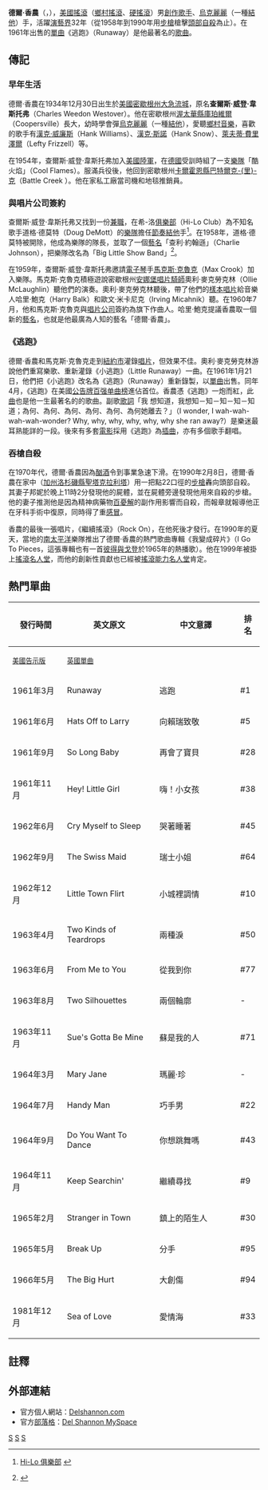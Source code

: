 {{NoteTA|G1=Show}}
{{藝人
|姓名 = 德爾·香農
|英文名 = Del Shannon
|image = Del Shannon 1965.jpg
|原名 = 查爾斯·威登·韋斯托弗
|其他藝名 = 查利·約翰遜
|類型 = 男歌手
|出生日期 = {{birth date|1934|12|30}}
|出生地 = {{USA}}[[密歇根州|密歇根州]][[大急流城_(密歇根州)|大急流城]]
|逝世日期 = {{death date and age|1990|2|8|1934|12|30}}
|死因 = 自殺
|死亡地= {{USA}}[[加州|加州]][[洛杉磯縣|洛杉磯縣]][[聖塔克拉利塔|聖塔克拉利塔]]
|圖像=
|國籍={{USA}}
|演奏樂器=[[結他|結他]]（[[烏克麗麗|烏克麗麗]]）
|音樂類型=[[鄉村搖滾|鄉村搖滾]]、[[硬搖滾|硬搖滾]]
|活躍年代=1958－90年
|職業=[[創作歌手|創作歌手]]
}}

'''德爾·香農'''（{{lang-en|'''Del Shannon'''}}，{{bd|1934年|12月30日|1990年|2月8日|Shannon, Del}}），[[美國|美國]][[搖滾|搖滾]]（[[鄉村搖滾|鄉村搖滾]]、[[硬搖滾|硬搖滾]]）男[[創作歌手|創作歌手]]、[[烏克麗麗|烏克麗麗]]（一種[[結他|結他]]）手，活躍[[演藝界|演藝界]]32年（從1958年到1990年用[[步槍|步槍]]槍擊[[頭部|頭部]][[自殺|自殺]]為止）。在1961年出售的[[單曲|單曲]]《逃跑》（Runaway）是他最著名的[[歌曲|歌曲]]。

==傳記==
===早年生活===
德爾·香農在1934年12月30日出生於[[美國|美國]][[密歇根州|密歇根州]][[大急流城_(密歇根州)|大急流城]]，原名'''查爾斯·威登·韋斯托弗'''（Charles Weedon Westover）。他在密歇根州[[渥太華縣_(密歇根州)|渥太華縣]][[庫珀維爾_(密歇根州)|庫珀維爾]]（Coopersville）長大，幼時學會彈[[烏克麗麗|烏克麗麗]]（一種[[結他|結他]]），愛聽[[鄉村音樂|鄉村音樂]]，喜歡的歌手有[[漢克·威廉斯|漢克·威廉斯]]（Hank Williams）、[[漢克·斯諾|漢克·斯諾]]（Hank Snow）、[[萊夫蒂·費里澤爾|萊夫蒂·費里澤爾]]（Lefty Frizzell）等。

在1954年，查爾斯·威登·韋斯托弗加入[[美國陸軍|美國陸軍]]，在[[德國|德國]]受訓時組了一支[[樂隊|樂隊]]「酷火焰」（Cool Flames）。服滿兵役後，他回到密歇根州[[卡爾霍恩縣_(密歇根州)|卡爾霍恩縣]][[巴特爾克里克_(密歇根州)|巴特爾克-{里}-克]]（Battle Creek ）。他在家私工廠當司機和地毯推銷員。

===與唱片公司簽約===
查爾斯·威登·韋斯托弗又找到一份[[兼職|兼職]]，在希-洛[[俱樂部|俱樂部]]（Hi-Lo Club）為不知名歌手道格·德莫特（Doug DeMott）的[[樂隊|樂隊]]擔任[[節奏|節奏]][[結他|結他]]手<ref>{{en}} [http://www.delshannon.com/hiloclub.htm Hi-Lo 俱樂部] {{Wayback|url=http://www.delshannon.com/hiloclub.htm |date=20080516214603 }}</ref>。在1958年，道格·德莫特被開除，他成為樂隊的隊長，並取了一個[[藝名|藝名]]「查利·約翰遜」（Charlie Johnson），把樂隊改名為「Big Little Show Band」<ref name=del>{{Cite web |url=http://www.delshannon.com/fulllengthbiography.htm |title=德爾·香農：傳記全記錄 |accessdate=2008-06-24 |archive-date=2018-09-28 |archive-url=https://web.archive.org/web/20180928174923/http://www.delshannon.com/fulllengthbiography.htm |dead-url=no }}</ref>。

在1959年，查爾斯·威登·韋斯托弗邀請[[電子琴|電子琴]]手[[馬克斯·克魯克|馬克斯·克魯克]]（Max Crook）加入樂隊。馬克斯·克魯克積極遊說密歇根州[[安娜堡|安娜堡]][[唱片騎師|唱片騎師]]奧利·麥克勞克林（Ollie McLaughlin）聽他們的演奏。奧利·麥克勞克林聽後，帶了他們的[[樣本唱片|樣本唱片]]給音樂人哈里·鮑克（Harry Balk）和歐文·米卡尼克（Irving Micahnik）聽。在1960年7月，他和馬克斯·克魯克與[[唱片公司|唱片公司]]簽約為旗下作曲人。哈里·鮑克提議香農取一個新的[[藝名|藝名]]，也就是他最廣為人知的藝名「德爾·香農」。

===《逃跑》===
德爾·香農和馬克斯·克魯克走到[[紐約市|紐約市]]灌錄[[唱片|唱片]]，但效果不佳。奧利·麥克勞克林游說他們重寫樂歌、重新灌錄《小逃跑》（Little Runaway）一曲。在1961年1月21日，他們把《小逃跑》改名為《逃跑》（Runaway）重新錄製，以[[單曲|單曲]]出售。同年4月，《逃跑》在美國[[公告牌百强单曲榜|公告牌百强单曲榜]]進佔首位。香農憑《逃跑》一炮而紅，此[[歌曲|曲]]也是他一生最著名的的歌曲。副歌[[歌詞|歌詞]]「我 想知道，我想知－知－知－知－知道；為何、為何、為何、為何、為何、為何她離去？」（I wonder, I wah-wah-wah-wah-wonder? Why, why, why, why, why, why she ran away?）是樂迷最耳熟能詳的一段。後來有多套[[電影|電影]]採用《逃跑》為[[插曲|插曲]]，亦有多個歌手翻唱。

===吞槍自殺===
在1970年代，德爾·香農因為[[酗酒|酗酒]]令到事業急速下滑。在1990年2月8日，德爾·香農在家中（[[加州|加州]][[洛杉磯縣|洛杉磯縣]][[聖塔克拉利塔|聖塔克拉利塔]]）用一把點22口徑的[[步槍|步槍]]轟向頭部自殺。其妻子邦妮於晚上11時2分發現他的屍體，並在屍體旁邊發現他用來自殺的步槍。他的妻子推測他是因為精神病藥物[[百憂解|百憂解]]的副作用影響而自殺，而報章就報導他正在牙科手術中復原，同時得了重[[感冒|感冒]]。

香農的最後一張唱片，《繼續搖滾》（Rock On），在他死後才發行。在1990年的夏天，當地的[[南太平洋|南太平洋]]樂隊推出了德爾·香農的熱門歌曲專輯《我變成碎片》（I Go To Pieces，這張專輯也有一首[[彼得與戈登|彼得與戈登]]於1965年的熱播歌）。他在1999年被掛上[[搖滾名人堂|搖滾名人堂]]，而他的創新性貢獻也已經被[[搖滾能力名人堂|搖滾能力名人堂]]肯定。

==熱門單曲==
{| class="wikitable"
! width="90" rowspan="2"| 發行時間
! width="180" rowspan="2"| 英文原文
! width="160" rowspan="2"| 中文意譯
! colspan="10"| 排名
|-
! width="100"| <small>[[美國告示牌100排名|美國告示版]]</small>
! width="100"| <small>[[英國單曲排名|英國單曲]]</small>
|-
| 1961年3月
|Runaway
|逃跑
|#1
|#1 
|-
| 1961年6月
|Hats Off to Larry
|向賴瑞致敬
|#5
|#6
|-
| 1961年9月
|So Long Baby
|再會了寶貝
|#28
|#10
|-
| 1961年11月
|Hey! Little Girl
|嗨！小女孩
|#38
|#2
|-
| 1962年6月
|Cry Myself to Sleep
|哭著睡著
|#45
|#29
|-
|1962年9月
|The Swiss Maid
|瑞士小姐
|#64
|#2
|-
| 1962年12月
|Little Town Flirt
|小城裡調情
|#10
|#4
|-
| 1963年4月
|Two Kinds of Teardrops
|兩種淚
|#50
|#5
|-
| 1963年6月
|From Me to You
|從我到你
|#77
!-
|-
| 1963年8月
|Two Silhouettes
|兩個輪廓
!-
|#23
|-
| 1963年11月
|Sue's Gotta Be Mine
|蘇是我的人
|#71
|#21
|-
| 1964年3月
|Mary Jane
|瑪麗·珍
!-
|#35
|-
| 1964年7月
|Handy Man
|巧手男
|#22
|#36
|-
| 1964年9月
|Do You Want To Dance
|你想跳舞嗎
|#43
!-
|-
| 1964年11月
|Keep Searchin'
|繼續尋找
|#9
|#3
|-
| 1965年2月
|Stranger in Town
|鎮上的陌生人
|#30
|#40
|-
| 1965年5月
|Break Up
|分手
|#95
!-
|-
| 1966年5月
|The Big Hurt
|大創傷
|#94
!-
|-
| 1981年12月
|Sea of Love
|愛情海
|#33
!-
|}

==註釋==
{{reflist}}

==外部連結==
* 官方個人網站：[http://www.delshannon.com/ Delshannon.com] {{Wayback|url=http://www.delshannon.com/ |date=20210218054548 }}
* 官方[[部落格|部落格]]：[http://www.myspace.com/delshannonrocksmyspace Del Shannon MySpace] {{Wayback|url=http://www.myspace.com/delshannonrocksmyspace |date=20121222040526 }}

{{摇滚名人堂1999届入选者}}

{{Authority control}}
{{DEFAULTSORT:Shannon, Del}}
[[Category:美国男歌手|S]]
[[Category:美國自殺者|S]]
[[Category:用枪械自杀者|S]]